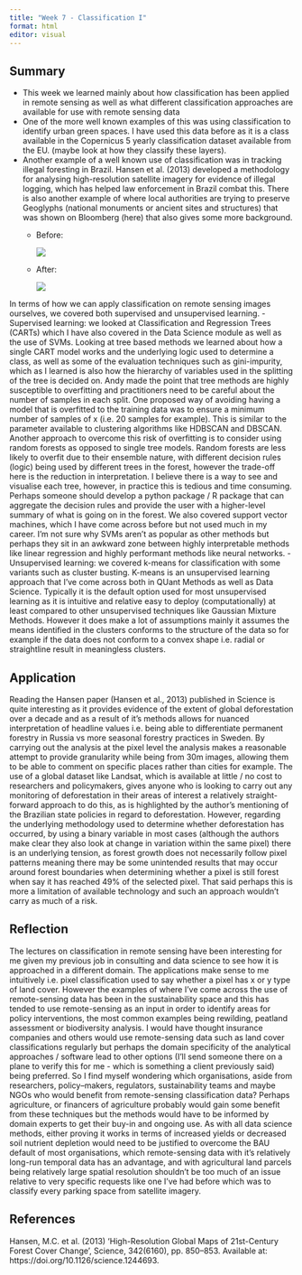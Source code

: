 ```yaml
---
title: "Week 7 - Classification I"
format: html
editor: visual
---
```


## Summary

-   This week we learned mainly about how classification has been applied in remote sensing as well as what different classification approaches are available for use with remote sensing data
-   One of the more well known examples of this was using classification to identify urban green spaces. I have used this data before as it is a class available in the Copernicus 5 yearly classification dataset available from the EU. (maybe look at how they classify these layers).
-   Another example of a well known use of classification was in tracking illegal foresting in Brazil. Hansen et al. (2013) developed a methodology for analysing high-resolution satellite imagery for evidence of illegal logging, which has helped law enforcement in Brazil combat this. There is also another example of where local authorities are trying to preserve Geoglyphs (national monuments or ancient sites and structures) that was shown on Bloomberg (here) that also gives some more background.
    -   Before:

        ![](images/week_7_maxar_glyphs_before.png)

    -   After:

        ![](images/week_7_maxar_glyphs_after.png)

In terms of how we can apply classification on remote sensing images ourselves, we covered both supervised and unsupervised learning. - Supervised learning: we looked at Classification and Regression Trees (CARTs) which I have also covered in the Data Science module as well as the use of SVMs. Looking at tree based methods we learned about how a single CART model works and the underlying logic used to determine a class, as well as some of the evaluation techniques such as gini-impurity, which as I learned is also how the hierarchy of variables used in the splitting of the tree is decided on. Andy made the point that tree methods are highly susceptible to overfitting and practitioners need to be careful about the number of samples in each split. One proposed way of avoiding having a model that is overfitted to the training data was to ensure a minimum number of samples of x (i.e. 20 samples for example). This is similar to the parameter available to clustering algorithms like HDBSCAN and DBSCAN. Another approach to overcome this risk of overfitting is to consider using random forests as opposed to single tree models. Random forests are less likely to overfit due to their ensemble nature, with different decision rules (logic) being used by different trees in the forest, however the trade-off here is the reduction in interpretation. I believe there is a way to see and visualise each tree, however, in practice this is tedious and time consuming. Perhaps someone should develop a python package / R package that can aggregate the decision rules and provide the user with a higher-level summary of what is going on in the forest. We also covered support vector machines, which I have come across before but not used much in my career. I’m not sure why SVMs aren’t as popular as other methods but perhaps they sit in an awkward zone between highly interpretable methods like linear regression and highly performant methods like neural networks. - Unsupervised learning: we covered k-means for classification with some variants such as cluster busting. K-means is an unsupervised learning approach that I’ve come across both in QUant Methods as well as Data Science. Typically it is the default option used for most unsupervised learning as it is intuitive and relative easy to deploy (computationally) at least compared to other unsupervised techniques like Gaussian Mixture Methods. However it does make a lot of assumptions mainly it assumes the means identified in the clusters conforms to the structure of the data so for example if the data does not conform to a convex shape i.e. radial or straightline result in meaningless clusters.

## Application

Reading the Hansen paper (Hansen et al., 2013) published in Science is quite interesting as it provides evidence of the extent of global deforestation over a decade and as a result of it’s methods allows for nuanced interpretation of headline values i.e. being able to differentiate permanent forestry in Russia vs more seasonal forestry practices in Sweden. By carrying out the analysis at the pixel level the analysis makes a reasonable attempt to provide granularity while being from 30m images, allowing them to be able to comment on specific places rather than cities for example. The use of a global dataset like Landsat, which is available at little / no cost to researchers and policymakers, gives anyone who is looking to carry out any monitoring of deforestation in their areas of interest a relatively straight-forward approach to do this, as is highlighted by the author’s mentioning of the Brazilian state policies in regard to deforestation. However, regarding the underlying methodology used to determine whether deforestation has occurred, by using a binary variable in most cases (although the authors make clear they also look at change in variation within the same pixel) there is an underlying tension, as forest growth does not necessarily follow pixel patterns meaning there may be some unintended results that may occur around forest boundaries when determining whether a pixel is still forest when say it has reached 49% of the selected pixel. That said perhaps this is more a limitation of available technology and such an approach wouldn’t carry as much of a risk.

## Reflection

The lectures on classification in remote sensing have been interesting for me given my previous job in consulting and data science to see how it is approached in a different domain. The applications make sense to me intuitively i.e. pixel classification used to say whether a pixel has x or y type of land cover. However the examples of where I’ve come across the use of remote-sensing data has been in the sustainability space and this has tended to use remote-sensing as an input in order to identify areas for policy interventions, the most common examples being rewilding, peatland assessment or biodiversity analysis. I would have thought insurance companies and others would use remote-sensing data such as land cover classifications regularly but perhaps the domain specificity of the analytical approaches / software lead to other options (I’ll send someone there on a plane to verify this for me - which is something a client previously said) being preferred. So I find myself wondering which organisations, aside from researchers, policy–makers, regulators, sustainability teams and maybe NGOs who would benefit from remote-sensing classification data? Perhaps agriculture, or financers of agriculture probably would gain some benefit from these techniques but the methods would have to be informed by domain experts to get their buy-in and ongoing use. As with all data science methods, either proving it works in terms of increased yields or decreased soil nutrient depletion would need to be justified to overcome the BAU default of most organisations, which remote-sensing data with it’s relatively long-run temporal data has an advantage, and with agricultural land parcels being relatively large spatial resolution shouldn’t be too much of an issue relative to very specific requests like one I’ve had before which was to classify every parking space from satellite imagery.

## References

Hansen, M.C. et al. (2013) ‘High-Resolution Global Maps of 21st-Century Forest Cover Change’, Science, 342(6160), pp. 850–853. Available at: https://doi.org/10.1126/science.1244693.
